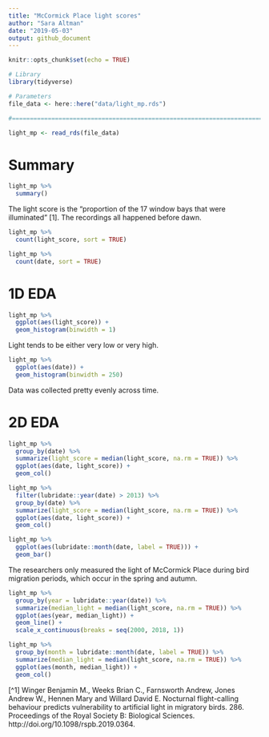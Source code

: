 ```yaml
---
title: "McCormick Place light scores"
author: "Sara Altman"
date: "2019-05-03"
output: github_document
---
```


```r
knitr::opts_chunk$set(echo = TRUE)
```

```r
# Library
library(tidyverse)

# Parameters
file_data <- here::here("data/light_mp.rds")

#===============================================================================

light_mp <- read_rds(file_data)
```

# Summary

```r
light_mp %>% 
  summary()
```

The light score is the "proportion of the 17 window bays that were illuminated" [1]. The recordings all happened before dawn. 

```r
light_mp %>% 
  count(light_score, sort = TRUE)
```

```r
light_mp %>% 
  count(date, sort = TRUE)
```

# 1D EDA

```r
light_mp %>% 
  ggplot(aes(light_score)) +
  geom_histogram(binwidth = 1)
```

Light tends to be either very low or very high.

```r
light_mp %>% 
  ggplot(aes(date)) +
  geom_histogram(binwidth = 250)
```

Data was collected pretty evenly across time.

# 2D EDA

```r
light_mp %>% 
  group_by(date) %>% 
  summarize(light_score = median(light_score, na.rm = TRUE)) %>% 
  ggplot(aes(date, light_score)) +
  geom_col()
```

```r
light_mp %>% 
  filter(lubridate::year(date) > 2013) %>% 
  group_by(date) %>% 
  summarize(light_score = median(light_score, na.rm = TRUE)) %>% 
  ggplot(aes(date, light_score)) +
  geom_col()
```

```r
light_mp %>% 
  ggplot(aes(lubridate::month(date, label = TRUE))) +
  geom_bar()
```

The researchers only measured the light of McCormick Place during bird migration periods, which occur in the spring and autumn. 

```r
light_mp %>% 
  group_by(year = lubridate::year(date)) %>% 
  summarize(median_light = median(light_score, na.rm = TRUE)) %>% 
  ggplot(aes(year, median_light)) +
  geom_line() +
  scale_x_continuous(breaks = seq(2000, 2018, 1))
```

```r
light_mp %>% 
  group_by(month = lubridate::month(date, label = TRUE)) %>% 
  summarize(median_light = median(light_score, na.rm = TRUE)) %>% 
  ggplot(aes(month, median_light)) +
  geom_col() 
```

[^1] Winger Benjamin M., Weeks Brian C., Farnsworth Andrew, Jones Andrew W., Hennen Mary and Willard David E. Nocturnal flight-calling behaviour predicts vulnerability to artificial light in migratory birds. 286. Proceedings of the Royal Society B: Biological Sciences. http://doi.org/10.1098/rspb.2019.0364.
